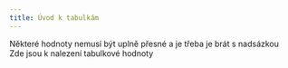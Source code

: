 ```yaml
---
title: Úvod k tabulkám
---
```



<CardGrid>
    <Card title="Upozornění" icon="warning">
        Některé hodnoty nemusí být uplně přesné a je třeba je brát s nadsázkou
    </Card>
    <Card title="Info" icon="open-book">
    Zde jsou k nalezení tabulkové hodnoty
    </Card>
</CardGrid>